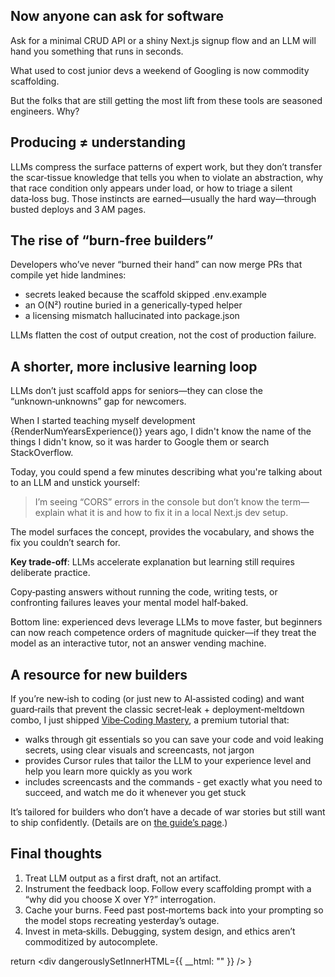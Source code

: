 ## Now anyone can ask for software 

Ask for a minimal CRUD API or a shiny Next.js signup flow and an LLM will hand you something that runs in seconds. 

What used to cost junior devs a weekend of Googling is now commodity scaffolding.



But the folks that are still getting the most lift from these tools are seasoned engineers. Why?

## Producing ≠ understanding

LLMs compress the surface patterns of expert work, but they don’t transfer the scar‑tissue knowledge that tells you when to violate an abstraction, why that race condition only appears under load, or how to triage a silent data‑loss bug. Those instincts are earned—usually the hard way—through busted deploys and 3 AM pages.

## The rise of “burn‑free builders”

Developers who’ve never “burned their hand” can now merge PRs that compile yet hide landmines:
-	secrets leaked because the scaffold skipped .env.example
-	an O(N²) routine buried in a generically‑typed helper
-	a licensing mismatch hallucinated into package.json

LLMs flatten the cost of output creation, not the cost of production failure.

## A shorter, more inclusive learning loop 

LLMs don’t just scaffold apps for seniors—they can close the “unknown‑unknowns” gap for newcomers.

When I started teaching myself development {RenderNumYearsExperience()} years ago, I didn't know the name 
of the things I didn't know, so it was harder to Google them or search StackOverflow.

Today, you could spend a few minutes describing what you're talking about to an LLM and unstick yourself: 

> I’m seeing “CORS” errors in the console but don’t know the term—explain what it is and how to fix it in a local Next.js dev setup.

The model surfaces the concept, provides the vocabulary, and shows the fix you couldn’t search for.

**Key trade‑off**: LLMs accelerate explanation but learning still requires deliberate practice. 

Copy‑pasting answers without running the code, writing tests, or confronting failures leaves your mental model half‑baked.

Bottom line: experienced devs leverage LLMs to move faster, but beginners can now reach competence orders of magnitude quicker—if they treat the model as an interactive tutor, not an answer vending machine.

## A resource for new builders

If you’re new‑ish to coding (or just new to AI‑assisted coding) and want guard‑rails that prevent the classic secret‑leak + deployment‑meltdown combo, I just shipped [Vibe‑Coding Mastery](/products/vibe-coding-mastery), a premium tutorial that:
-	walks through git essentials so you can save your code and void leaking secrets, using clear visuals and screencasts, not jargon
-	provides Cursor rules that tailor the LLM to your experience level and help you learn more quickly as you work 
-	includes screencasts and the commands - get exactly what you need to succeed, and watch me do it whenever you get stuck 

It’s tailored for builders who don’t have a decade of war stories but still want to ship confidently. (Details are on [the guide’s page](/products/vibe-coding-mastery).)

## Final thoughts
1.	Treat LLM output as a first draft, not an artifact.
2.	Instrument the feedback loop. Follow every scaffolding prompt with a “why did you choose X over Y?” interrogation.
3.	Cache your burns. Feed past post‑mortems back into your prompting so the model stops recreating yesterday’s outage.
4.	Invest in meta‑skills. Debugging, system design, and ethics aren’t commoditized by autocomplete.


  return <div dangerouslySetInnerHTML={{ __html: "" }} />
}
